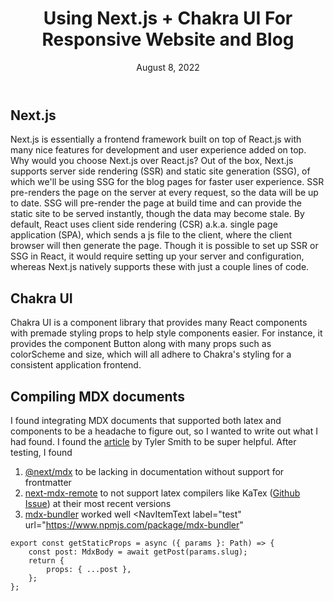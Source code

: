 ---
title: Using Next.js + Chakra UI For Responsive Website and Blog
date: "August 8, 2022"
description: Overview of This website's construction and Tips for Using Next.js, Chakra UI With typescript
---
## Next.js
Next.js is essentially a frontend framework built on top of React.js with many nice features for development and user experience added on top. Why would you choose Next.js over React.js? Out of the box, Next.js supports server side rendering (SSR) and static site generation (SSG), of which we'll be using SSG for the blog pages for faster user experience. SSR pre-renders the page on the server at every request, so the data will be up to date. SSG will pre-render the page at build time and can provide the static site to be served instantly, though the data may become stale. By default, React uses client side rendering (CSR) a.k.a. single page application (SPA), which sends a js file to the client, where the client browser will then generate the page. Though it is possible to set up SSR or SSG in React, it would require setting up your server and configuration, whereas Next.js natively supports these with just a couple lines of code.

## Chakra UI
Chakra UI is a component library that provides many React components with premade styling props to help style components easier. For instance, it provides the component Button along with many props such as colorScheme and size, which will all adhere to Chakra's styling for a consistent application frontend.

## Compiling MDX documents

I found integrating MDX documents that supported both latex and components to be a headache to figure out, so I wanted to write out what I had found. I found the [article](https://dev.to/tylerlwsmith/quick-comparison-of-mdx-integration-strategies-with-next-js-1kcm) by Tyler Smith to be super helpful. After testing, I found
1. [@next/mdx](https://www.npmjs.com/package/@next/mdx) to be lacking in documentation without support for frontmatter
2. [next-mdx-remote](https://www.npmjs.com/package/next-mdx-remote) to not support latex compilers like KaTex ([Github Issue](https://github.com/hashicorp/next-mdx-remote/issues/221)) at their most recent versions
3. [mdx-bundler](https://www.npmjs.com/package/mdx-bundler) worked well
<NavItemText label="test" url="https://www.npmjs.com/package/mdx-bundler"

```
export const getStaticProps = async ({ params }: Path) => {
    const post: MdxBody = await getPost(params.slug);
    return {
        props: { ...post },
    };
};
```
